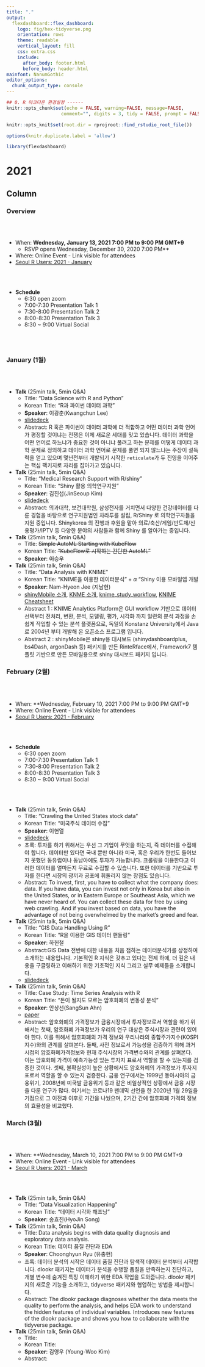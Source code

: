 ```yaml
---
title: "."
output: 
  flexdashboard::flex_dashboard:
    logo: fig/hex-tidyverse.png
    orientation: rows    
    theme: readable
    vertical_layout: fill
    css: extra.css
    include:
      after_body: footer.html
      before_body: header.html
mainfont: NanumGothic 
editor_options: 
  chunk_output_type: console
---
```


```r
## 0. R 마크다운 환경설정 ------
knitr::opts_chunk$set(echo = FALSE, warning=FALSE, message=FALSE,
                    comment="", digits = 3, tidy = FALSE, prompt = FALSE, fig.align = 'center')

knitr::opts_knit$set(root.dir = rprojroot::find_rstudio_root_file())

options(knitr.duplicate.label = 'allow')

library(flexdashboard)
```


2021
===============================================================================


Column {.tabset}
-----------------------------------------------------------------------------

### Overview

<br>
<br>

- When: **Wednesday, January 13, 2021
7:00 PM to 9:00 PM GMT+9**
    - RSVP opens Wednesday, December 30, 2020 7:00 PM**
- Where: Online Event - Link visible for attendees
- [Seoul R Users: 2021 - January](https://www.meetup.com/seoul-r-meetup/events/ccqpbsycccbrb/)

<br>
<br>

- **Schedule**
    - 6:30 open zoom
    - 7:00-7:30 Presentation Talk 1
    - 7:30-8:00 Presentation Talk 2
    - 8:00-8:30 Presentation Talk 3
    - 8:30 ~ 9:00 Virtual Social

<br>
<br>


### January (1월)

<br>
<br>

- **Talk** (25min talk, 5min Q&A)
    - Title: "Data Science with R and Python" 
    - Korean Title: "R과 파이썬 데이터 과학"
    - **Speaker**: 이광춘(Kwangchun Lee)
    - [slidedeck](https://statkclee.github.io/data-science/ds-languages.html)
    - Abstract: R 혹은 파이썬이 데이터 과학에 더 적합하고 어떤 데이터 과학 언어가 평정할 것이냐는 전쟁은 이제 새로운 세대를 맞고 있습니다. 데이터 과학을 어떤 언어로 하느냐가 중요한 것이 아니냐 풀려고 하는 문제를 어떻게 데이터 과학 문제로 정의하고 데이터 과학 언어로 문제를 풀면 되지 않느냐는 주장이 설득력을 얻고 있으며 몇년전부터 개발되기 시작한 `reticulate`가 두 진영을 이어주는 핵심 팩키지로 자리를 잡아가고 있습니다.
- **Talk** (25min talk, 5min Q&A)
    - Title: "Medical Research Support with R/shiny"
    - Korean Title: "Shiny 활용 의학연구지원" 
    - **Speaker**: 김진섭(JinSeoup Kim)
    - [slidedeck](https://jinseob2kim.github.io/lecture-general/tidyversekorea)
    - Abstract: 의과대학, 보건대학원, 삼성전자를 거치면서 다양한 건강데이터를 다룬 경험을 바탕으로 연구지원법인 차라투를 설립, R/Shiny 로 의학연구자들을 지원 중입니다. Shinykorea 의 진행과 후원을 맡아 의료/축산/게임/반도체/신용평가/IPTV 등 다양한 분야의 사람들과 함께 Shiny 를 알아가는 중입니다. 
- **Talk** (25min talk, 5min Q&A)
    - Title: ~~Simple AutoML Starting with KubeFlow~~
    - Korean Title: ~~"KubeFlow로 시작하는 간단한 AutoML"~~
    - **Speaker**: ~~이승우~~
- **Talk** (25min talk, 5min Q&A)
    - Title: "Data Analysis with KNIME"
    - Korean Title: "KNIME을 이용한 데이터분석" + $\alpha$ "Shiny 이용 모바일앱 개발
    - **Speaker**: Nam-Hyeon Jee (지남현)
    - [shinyMobile 소개](data/2. shinyMobile 소개 (지남현).pdf), [KNME 소개](data/1-1. KNME 소개_엑셈 (지남현).pdf), [knime_study_workflow](data/1-3. knime_study_workflow (지남현).zip), [KNIME Cheatsheet](https://www.knime.com/cheat-sheets)
    - Abstract 1 : KNIME Analytics Platform은 GUI workflow 기반으로 데이터 선택부터 전처리, 변환, 분석, 모델링, 평가, 시각화 까지 일련의 분석 과정을 손쉽게 작업할 수 있는 분석 플랫폼으로, 독일의 Konstanz University에서 Java로 2004년 부터 개발해 온 오픈소스 프로그램 입니다.
    - Abstract 2 : shinyMobile은 shiny용 대시보드 (shinydashboardplus, bs4Dash, argonDash 등) 패키지를 만든 RinteRface에서, Framework7 템플릿 기반으로 만든 모바일용으로 shiny 대시보드 패키지 입니다.

### February (2월)

<br>
<br>

- When: **Wednesday, February 10, 2021 7:00 PM to 9:00 PM GMT+9
- Where: Online Event - Link visible for attendees
- [Seoul R Users: 2021 - February](https://www.meetup.com/seoul-r-meetup/events/ccqpbsyccdbnb/)

<br>
<br>

- **Schedule**
    - 6:30 open zoom
    - 7:00-7:30 Presentation Talk 1
    - 7:30-8:00 Presentation Talk 2
    - 8:00-8:30 Presentation Talk 3
    - 8:30 ~ 9:00 Virtual Social

<br>
<br>


- **Talk** (25min talk, 5min Q&A)
    - Title: "Crawling the United States stock data"
    - Korean Title: "미국주식 데이터 수집"
    - **Speaker**: 이현열
    - [slidedeck](https://hyunyulhenry.github.io/lecture/210210_r_meetup/index.html)
    - 초록: 투자를 하기 위해서는 우선 그 기업이 무엇을 하는지, 즉 데이터를 수집해야 합니다. 데이터만 있다면 국내 뿐만 아니라 미국, 혹은 우리가 한번도 들어보지 못했던 동유럽이나 동남아에도 투자가 가능합니다. 크롤링을 이용한다고 이러한 데이터를 얼마든지 무료로 수집할 수 있습니다. 또한 데이터를 기반으로 투자를 한다면 시장의 광끼과 공포에 휘둘리지 않는 장점도 있습니다.
    - Abstract: To invest, first, you have to collect what the company does: data. If you have data, you can invest not only in Korea but also in the United States, or in Eastern Europe or Southeast Asia, which we have never heard of. You can collect these data for free by using web crawling. And if you invest based on data, you have the advantage of not being overwhelmed by the market's greed and fear.
- **Talk** (25min talk, 5min Q&A)
    - Title: "GIS Data Handling Using R"
    - Korean Title: "R을 이용한 GIS 데이터 핸들링"
    - **Speaker**: 하헌철
    - Abstract:GIS Data 전반에 대한 내용을 처음 접하는 데이터분석가를 상정하여 소개하는 내용입니다. 기본적인 R 지식은 갖추고 있다는 전제 하에, 더 깊은 내용을 구글링하고 이해하기 위한 기초적인 지식 그리고 실무 예제들을 소개합니다.  
    - [slidedeck](data/GIS_Data_Handling_Using_R.html)
- **Talk** (25min talk, 5min Q&A)
    - Title: Case Study: Time Series Analysis with R
    - Korean Title: "돈이 될지도 모르는 암호화폐의 변동성 분석"
    - **Speaker**: 안상선(SangSun Ahn)
    - [paper](data/안상선_2021.pdf)
    - Abstract: 암호화폐의 가격정보가 금융시장에서 투자정보로서 역할을 하기 위해서는 첫째, 암호화폐 가격정보가 우리의 연구 대상은 주식시장과 관련이 있어야 한다. 이를 위해서 암호화폐의 가격 정보와 우리나라의 종합주가지수(KOSPI지수)와의 관계를 살펴본다. 둘째, 사전 정보로서 가능성을 검증하기 위해 과거 시점의 암호화폐가격정보와 현재 주식시장의 가격변수와의 관계를 살펴본다. 이는 암호화폐 가격이 예측가능성 있는 투자지
표로서 역할을 할 수 있는지를 검증한 것이다. 셋째, 불확실성이 높은 상황에서도 암호화폐의 가격정보가 투자지표로서 역할을 할 수 있는지 검증한다. 금융 연구에서는 1999년 동아시아의 금융위기, 2008년에 미국발 금융위기 등과 같은 비일상적인 상황에서 금융 시장을 다룬 연구가 많다. 여기서는 코로나19 팬데믹 선언을 한 2020년 1월 29일을 기점으로 그 이전과 이후로 기간을 나눴으며, 2기간 간에 암호화폐 가격의 정보의 효율성을 비교했다.


### March (3월)

<br>
<br>

- When: **Wednesday, March 10, 2021 7:00 PM to 9:00 PM GMT+9
- Where: Online Event - Link visible for attendees
- [Seoul R Users: 2021 - March](https://www.meetup.com/seoul-r-meetup/events/ccqpbsyccfbnb/)

<br>
<br>


- **Talk** (25min talk, 5min Q&A)
    - Title: "Data Visualization Happening"
    - Korean Title: "데이터 시각화 해프닝"
    - **Speaker**: 송효진(HyoJin Song)
- **Talk** (25min talk, 5min Q&A)
    - Title: Data analysis begins with data quality diagnosis and exploratory data analysis.
    - Korean Title: 데이터 품질 진단과 EDA
    - **Speaker**: Choonghyun Ryu (유충현)
    - 초록: 데이터 분석의 시작은 데이터 품질 진단과 탐색적 데이터 분석부터 시작합니다.
dlookr 패키지는 데이터가 분석을 수행할 품질을 만족하는지 진단하고,  개별 변수에 숨겨진 특징 이해하기 위한 EDA 작업을 도와줍니다. dlookr 패키지의 새로운 기능을 소개하고, tidyverse 패키지와 협업하는 방법을 제시합니다.
    - Abstract: The dlookr package diagnoses whether the data meets the quality to perform the analysis, and helps EDA work to understand the hidden features of individual variables. Introduces new features of the dlookr package and shows you how to collaborate with the tidyverse package. 
- **Talk** (25min talk, 5min Q&A)
    - Title: 
    - Korean Title: 
    - **Speaker**: 김영우 (Young-Woo Kim)
    - Abstract: 
